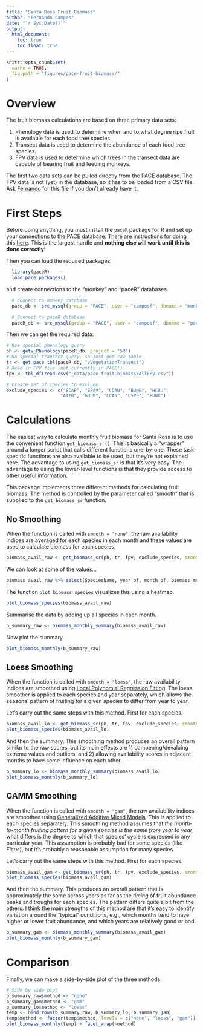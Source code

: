 ```yaml
---
title: "Santa Rosa Fruit Biomass"
author: "Fernando Campos"
date: "`r Sys.Date()`"
output: 
  html_document:
    toc: true
    toc_float: true
---
```


```r
knitr::opts_chunk$set(
  cache = TRUE,
  fig.path = "figures/pace-fruit-biomass/"
)
```

# Overview

The fruit biomass calculations are based on three primary data sets:

1. Phenology data is used to determine when and to what degree ripe fruit is available for each food tree species.
2. Transect data is used to determine the abundance of each food tree species.
3. FPV data is used to determine which trees in the transect data are capable of bearing fruit and feeding monkeys.

The first two data sets can be pulled directly from the PACE database. The FPV data is not (yet) in the database, so it has to be loaded from a CSV file. Ask [Fernando](mailto:facampos@ucalgary.ca) for this file if you don't already have it.


# First Steps

Before doing anything, you must install the `paceR` package for R and set up your connections to the PACE database. There are instructions for doing this [here](README.md). This is the largest hurdle and **nothing else will work until this is done correctly!**

Then you can load the required packages:

```r
  library(paceR)
  load_pace_packages()
```

and create connections to the "monkey" and "paceR" databases.

```r
  # Connect to monkey database
  pace_db <- src_mysql(group = "PACE", user = "camposf", dbname = "monkey", password = NULL)
  
  # Connect to paceR database  
  paceR_db <- src_mysql(group = "PACE", user = "camposf", dbname = "paceR", password = NULL)
```

Then we can get the required data:

```r
# Use special phenology query
ph <- getv_Phenology(paceR_db, project = "SR")
# No special transect query, so just get raw table
tr <- get_pace_tbl(paceR_db, "vVegetationTransect")
# Read in FPV file (not currently in PACE!)
fpv <- tbl_df(read.csv("_data/pace-fruit-biomass/AllFPV.csv"))

# Create set of species to exclude
exclude_species <- c("SCAP", "SPAV", "CCAN", "BUNG", "HCOU",
                    "ATIB", "GULM", "LCAN", "LSPE", "FUNK")
```

# Calculations

The easiest way to calculate monthly fruit biomass for Santa Rosa is to use the convenient function `get_biomass_sr()`. This is basically a "wrapper" around a longer script that calls different functions one-by-one. These task-specific functions are also available to be used, but they're not explained here. The advantage to using `get_biomass_sr` is that it's very easy. The advantage to using the lower-level functions is that they provide access to other useful information.


This package implements three different methods for calculating fruit biomass. The method is controlled by the parameter called "smooth" that is supplied to the `get_biomass_sr` function.

## No Smoothing

When the function is called with `smooth = "none"`, the raw availability indices are averaged for each species in each month and these values are used to calculate biomass for each species.

```r
biomass_avail_raw <- get_biomass_sr(ph, tr, fpv, exclude_species, smooth = "none")
```

We can look at some of the values...

```r
biomass_avail_raw %>% select(SpeciesName, year_of, month_of, biomass_monthly_kg)
```

The function `plot_biomass_species` visualizes this using a heatmap.

```r
plot_biomass_species(biomass_avail_raw)
```

Summarise the data by adding up all species in each month.

```r
b_summary_raw <- biomass_monthly_summary(biomass_avail_raw)
```

Now plot the summary.
```r
plot_biomass_monthly(b_summary_raw)
```


## Loess Smoothing

When the function is called with `smooth = "loess"`, the raw availability indices are smoothed using [Local Polynomial Regression Fitting](https://stat.ethz.ch/R-manual/R-patched/library/stats/html/loess.html). The loess smoother is applied to each species and year separately, which allows the seasonal pattern of fruiting for a given species to differ from year to year.

Let's carry out the same steps with this method. First for each species.

```r
biomass_avail_lo <- get_biomass_sr(ph, tr, fpv, exclude_species, smooth = "loess")
plot_biomass_species(biomass_avail_lo)
```

And then the summary. This smoothing method produces an overall pattern similar to the raw scores, but its main effects are 1) dampening/devaluing extreme values and outliers, and 2) allowing availability scores in adjacent months to have some influence on each other.

```r
b_summary_lo <- biomass_monthly_summary(biomass_avail_lo)
plot_biomass_monthly(b_summary_lo)
```


## GAMM Smoothing

When the function is called with `smooth = "gam"`, the raw availability indices are smoothed using [Generalized Additive Mixed Models](https://stat.ethz.ch/R-manual/R-devel/library/mgcv/html/gamm.html). This is applied to each species separately. This smoothing method assumes that _the month-to-month fruiting pattern for a given species is the same from year to year_; what differs is the degree to which that species' cycle is expressed in any particular year. This assumption is probably bad for some species (like _Ficus_), but it's probably a reasonable assumption for many species.

Let's carry out the same steps with this method. First for each species.

```r
biomass_avail_gam <- get_biomass_sr(ph, tr, fpv, exclude_species, smooth = "gam")
plot_biomass_species(biomass_avail_gam)
```

And then the summary. This produces an overall pattern that is approximately the same across years as far as the _timing_ of fruit abundance peaks and troughs for each species. The pattern differs quite a bit from the others. I think the main strengths of this method are that it's easy to identify variation around the "typical" conditions, e.g., which months tend to have higher or lower fruit abundance, and which years are relatively good or bad.

```r
b_summary_gam <- biomass_monthly_summary(biomass_avail_gam)
plot_biomass_monthly(b_summary_gam)
```

# Comparison

Finally, we can make a side-by-side plot of the three methods

```r
# Side by side plot
b_summary_raw$method <- "none"
b_summary_gam$method <- "gam"
b_summary_lo$method <- "loess"
temp <- bind_rows(b_summary_raw, b_summary_lo, b_summary_gam)
temp$method <- factor(temp$method, levels = c("none", "loess", "gam"))
plot_biomass_monthly(temp) + facet_wrap(~method)
```

